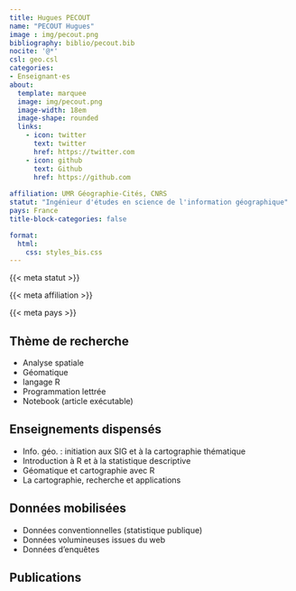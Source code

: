 ```yaml
---
title: Hugues PECOUT
name: "PECOUT Hugues"
image : img/pecout.png
bibliography: biblio/pecout.bib
nocite: '@*'
csl: geo.csl
categories: 
- Enseignant·es
about:
  template: marquee
  image: img/pecout.png
  image-width: 18em
  image-shape: rounded
  links:
    - icon: twitter
      text: twitter
      href: https://twitter.com
    - icon: github
      text: Github
      href: https://github.com
      
affiliation: UMR Géographie-Cités, CNRS
statut: "Ingénieur d'études en science de l'information géographique"
pays: France
title-block-categories: false

format:
  html: 
    css: styles_bis.css
---
```


::: {#profil}
::: {#statut}
{{< meta statut >}}
:::

::: {#affiliation}
{{< meta affiliation >}}
:::

::: {#pays}
<i class="bi bi-globe2"></i> {{< meta pays >}}\
:::
:::

## <i class="bi bi-ui-checks-grid"></i> Thème de recherche

::: {#liste}
-   Analyse spatiale
-   Géomatique
-   langage R
-   Programmation lettrée
-   Notebook (article exécutable)
:::

## <i class="bi bi-person-video3"></i> Enseignements dispensés

<div>

-   Info. géo. : initiation aux SIG et à la cartographie thématique
-   Introduction à R et à la statistique descriptive
-   Géomatique et cartographie avec R
-   La cartographie, recherche et applications 

</div>

## <i class="bi bi-clipboard-data"></i> Données mobilisées

-   Données conventionnelles (statistique publique)
-   Données volumineuses issues du web
-   Données d'enquêtes


## <i class="bi bi-file-earmark-text"></i> Publications

::: {#refs}
:::
